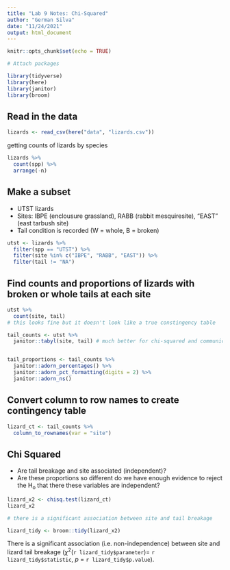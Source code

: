 ```yaml
---
title: "Lab 9 Notes: Chi-Squared"
author: "German Silva"
date: "11/24/2021"
output: html_document
---
```


```r
knitr::opts_chunk$set(echo = TRUE)

# Attach packages

library(tidyverse)
library(here)
library(janitor)
library(broom)

```


## Read in the data

```r
lizards <- read_csv(here("data", "lizards.csv"))
```

getting counts of lizards by species

```r
lizards %>% 
  count(spp) %>% 
  arrange(-n)
```

## Make a subset

- UTST lizards
- Sites: IBPE (enclousure grassland), RABB (rabbit mesquiresite), "EAST" (east tarbush site)
- Tail condition is recorded (W = whole, B = broken)

```r
utst <- lizards %>% 
  filter(spp == "UTST") %>% 
  filter(site %in% c("IBPE", "RABB", "EAST")) %>% 
  filter(tail != "NA")
```

## Find counts and proportions of lizards with broken or whole tails at each site

```r
utst %>% 
  count(site, tail)
# this looks fine but it doesn't look like a true constingency table
```

```r
tail_counts <- utst %>% 
  janitor::tabyl(site, tail) # much better for chi-squared and communication but not for data analysis


tail_proportions <- tail_counts %>% 
  janitor::adorn_percentages() %>% 
  janitor::adorn_pct_formatting(digits = 2) %>% 
  janitor::adorn_ns()

```


## Convert column to row names to create contingency table

```r
lizard_ct <- tail_counts %>% 
  column_to_rownames(var = "site")
```

## Chi Squared

- Are tail breakage and site associated (independent)?
- Are these proportions so different do we have enough evidence to reject the H~o~ that there these variables are independent?

```r
lizard_x2 <- chisq.test(lizard_ct)
lizard_x2

# there is a significant association between site and tail breakage

lizard_tidy <- broom::tidy(lizard_x2)

```

There is a significant association (i.e. non-independence) between site and lizard tail breakage ($\chi$^2^(`r lizard_tidy$parameter`)= `r lizard_tidy$statistic`, *p* = `r lizard_tidy$p.value`).



















